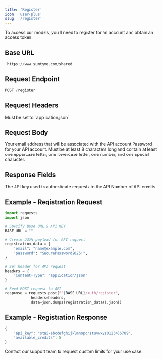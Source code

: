 ```yaml
---
title: 'Register'
icon: 'user-plus'
slug: '/register'
---
```


To access our models, you'll need to register for an account and obtain an access token.

## Base URL

```python
 https://www.sumtyme.com/shared
```

## Request Endpoint

```python
POST /register
```

## Request Headers

<ParamField header="Content-Type" type="string" required>
  Must be set to `application/json`
</ParamField>

## Request Body

<ParamField body="email" type="string" required>
  Your email address that will be associated with the API account
</ParamField>

<ParamField body="password" type="string" required>
  Password for your API account. Must be at least 8 characters long and contain at least one uppercase letter, one lowercase letter, one number, and one special character.
</ParamField>

## Response Fields

<ResponseField name="api_key" type="string">
  The API key used to authenticate requests to the API
</ResponseField>

<ResponseField name="available_credits" type="int">
  Number of API credits
</ResponseField>

## Example - Registration Request

```python
import requests
import json

# Specify Base URL & API KEY
BASE_URL = ""

# Create JSON payload for API request
registration_data = {
    "email": "name@example.com",
    "password": "SecurePassword2025!",
}

# Set header for API request
headers = {
    "Content-Type": "application/json"
}

# Send POST request to API
response = requests.post(f"{BASE_URL}/auth/register",
            headers=headers,
            data=json.dumps(registration_data)).json()

```

## Example - Registration Response

```python
{
    "api_key": "stai-abcdefghijklmnopqrstuvwxyz0123456789",
    "available_credits": 5
}
```

<Note>
  Contact our support team to request custom limits for your use case.
</Note>